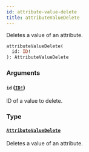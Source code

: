 ```yaml
---
id: attribute-value-delete
title: attributeValueDelete
---
```


Deletes a value of an attribute.

```graphql
attributeValueDelete(
  id: ID!
): AttributeValueDelete

```

### Arguments

#### `id` ([`ID!`](/developer/api-reference/scalars/id.mdx))

ID of a value to delete.

### Type

#### [`AttributeValueDelete`](/developer/api-reference/objects/attribute-value-delete.mdx)

Deletes a value of an attribute.
